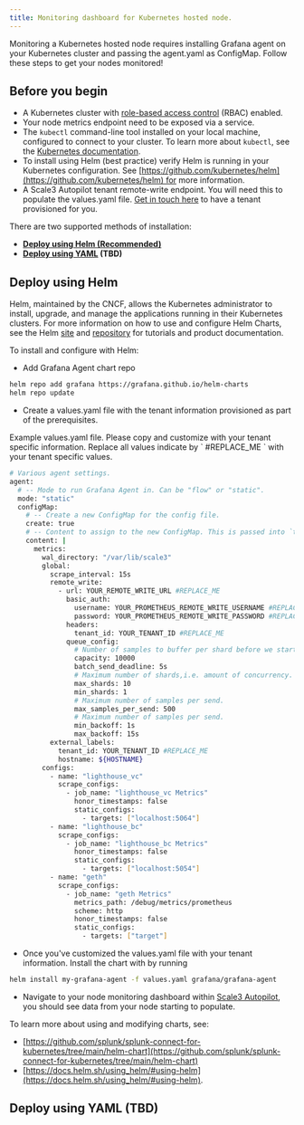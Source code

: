```yaml
---
title: Monitoring dashboard for Kubernetes hosted node.
---
```


Monitoring a Kubernetes hosted node requires installing Grafana agent on your Kubernetes cluster and passing the agent.yaml as ConfigMap. Follow these steps to get your nodes monitored!
## Before you begin
- A Kubernetes cluster with [role-based access control](https://kubernetes.io/docs/reference/access-authn-authz/rbac/) (RBAC) enabled.
- Your node metrics endpoint need to be exposed via a service.
- The `kubectl` command-line tool installed on your local machine, configured to connect to your cluster. To learn more about `kubectl`, see the [Kubernetes documentation](https://kubernetes.io/docs/tasks/tools/).
- To install using Helm (best practice) verify Helm is running in your Kubernetes configuration. See [https://github.com/kubernetes/helm](https://github.com/kubernetes/helm) for more information.
- A Scale3 Autopilot tenant remote-write endpoint. You will need this to populate the values.yaml file. [Get in touch here](https://docs.google.com/forms/d/e/1FAIpQLSfewLGMBr8EmVVTxPYAlvoa1nM2yMDGBoFKxusDaEgbWd-yTw/viewform) to have a tenant provisioned for you.

There are two supported methods of installation:

- **[Deploy using Helm (Recommended)](#deploy-using-helm)**
- **[Deploy using YAML](#deploy-using-yaml-tbd) (TBD)**

## Deploy using Helm

Helm, maintained by the CNCF, allows the Kubernetes administrator to install, upgrade, and manage the applications running in their Kubernetes clusters. For more information on how to use and configure Helm Charts, see the Helm [site](https://helm.sh/) and [repository](https://github.com/kubernetes/helm) for tutorials and product documentation.

To install and configure with Helm:

- Add Grafana Agent chart repo

```bash
helm repo add grafana https://grafana.github.io/helm-charts
helm repo update
```

- Create a values.yaml file with the tenant information provisioned as part of the prerequisites.

<Accordion title="values.yaml example for ETH node">
  Example values.yaml file. Please copy and customize with your tenant specific information. Replace all values indicate by ` #REPLACE_ME ` with your tenant specific values.

```bash
# Various agent settings.
agent:
  # -- Mode to run Grafana Agent in. Can be "flow" or "static".
  mode: "static"
  configMap:
    # -- Create a new ConfigMap for the config file.
    create: true
    # -- Content to assign to the new ConfigMap. This is passed into `tpl` allowing for templating from values.
    content: |
      metrics:
        wal_directory: "/var/lib/scale3"
        global:
          scrape_interval: 15s
          remote_write:
            - url: YOUR_REMOTE_WRITE_URL #REPLACE_ME
              basic_auth:
                username: YOUR_PROMETHEUS_REMOTE_WRITE_USERNAME #REPLACE_ME
                password: YOUR_PROMETHEUS_REMOTE_WRITE_PASSWORD #REPLACE_ME
              headers:
                tenant_id: YOUR_TENANT_ID #REPLACE_ME
              queue_config:
                # Number of samples to buffer per shard before we start dropping them.
                capacity: 10000
                batch_send_deadline: 5s
                # Maximum number of shards,i.e. amount of concurrency.
                max_shards: 10
                min_shards: 1
                # Maximum number of samples per send.
                max_samples_per_send: 500
                # Maximum number of samples per send.
                min_backoff: 1s
                max_backoff: 15s
          external_labels:
            tenant_id: YOUR_TENANT_ID #REPLACE_ME
            hostname: ${HOSTNAME}
        configs:
          - name: "lighthouse_vc"
            scrape_configs:
              - job_name: "lighthouse_vc Metrics" 
                honor_timestamps: false
                static_configs:
                  - targets: ["localhost:5064"]
          - name: "lighthouse_bc"
            scrape_configs:
              - job_name: "lighthouse_bc Metrics" 
                honor_timestamps: false
                static_configs:
                  - targets: ["localhost:5054"]
          - name: "geth"
            scrape_configs:
              - job_name: "geth Metrics" 
                metrics_path: /debug/metrics/prometheus
                scheme: http
                honor_timestamps: false
                static_configs:
                  - targets: ["target"]
```
</Accordion>


- Once you've customized the values.yaml file with your tenant information. Install the chart with by running
```bash
helm install my-grafana-agent -f values.yaml grafana/grafana-agent
```

- Navigate to your node monitoring dashboard within [Scale3 Autopilot](https://www.scale3labs.com/signin), you should see data from your node starting to populate.

To learn more about using and modifying charts, see:
- [https://github.com/splunk/splunk-connect-for-kubernetes/tree/main/helm-chart](https://github.com/splunk/splunk-connect-for-kubernetes/tree/main/helm-chart)
- [https://docs.helm.sh/using_helm/#using-helm](https://docs.helm.sh/using_helm/#using-helm).

## Deploy using YAML (TBD)